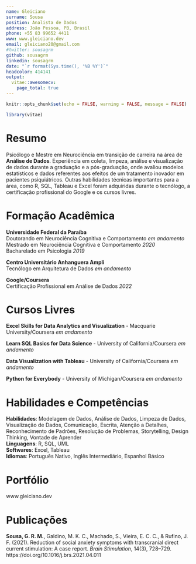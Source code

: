 ---
name: Gleiciano
surname: Sousa
position: Analista de Dados
address: João Pessoa, PB, Brasil
phone: +55 83 99652 4411
www: www.gleiciano.dev
email: gleiciano20@gmail.com
#twitter: sousagrm
github: sousagrm
linkedin: sousagrm
date: "`r format(Sys.time(), '%B %Y')`"
headcolor: 414141
output: 
  vitae::awesomecv:
    page_total: true
---


```{r setup, include=FALSE}
knitr::opts_chunk$set(echo = FALSE, warning = FALSE, message = FALSE)

library(vitae)
```


# Resumo

Psicólogo e Mestre em Neurociência em transição de carreira na área de **Análise de Dados**. Experiência em coleta, limpeza, análise e visualização de dados durante a graduação e a pós-graduação, onde avaliou modelos estatísticos e dados referentes aos efeitos de um tratamento inovador em pacientes psiquiátricos. Outras habilidades técnicas importantes para a área, como R, SQL, Tableau e Excel foram adquiridas durante o tecnólogo, a certificação profissional do Google e os cursos livres. 

# Formação Acadêmica

[**Universidade Federal da Paraíba**]{style="font-size:1em;"}\
Doutorando em Neurociência Cognitiva e Comportamento \hfill _em andamento_  
Mestrado em Neurociência Cognitiva e Comportamento \hfill _2020_  
Bacharelado em Psicologia \hfill _2019_  

[**Centro Universitário Anhanguera Ampli**]{style="font-size:1em;"}\
Tecnólogo em Arquitetura de Dados \hfill _em andamento_

[**Google/Coursera**]{style="font-size:1em;"}\
Certificação Profissional em Análise de Dados \hfill _2022_

<!-- # Experiência -->

<!-- [**Pesquisador**]{style="font-size:1em;"}\ \hfill _2019 - Presente_   -->
<!-- Coleta, limpeza, análise e visualização de dados em ensaios clínicos;   -->
<!-- Elaboração de relatórios e artigos científicos;   -->
<!-- Comunicação de resultados. -->

# Cursos Livres

**Excel Skills for Data Analytics and Visualization** - [Macquarie University/Coursera]{style="font-size:1em;"} \hfill _em andamento_

**Learn SQL Basics for Data Science** - [University of California/Coursera]{style="font-size:1em;"} \hfill _em andamento_

**Data Visualization with Tableau** - [University of California/Coursera]{style="font-size:1em;"} \hfill _em andamento_

**Python for Everybody** - [University of Michigan/Coursera]{style="font-size:1em;"} \hfill _em andamento_

# Habilidades e Competências

**Habilidades**: Modelagem de Dados, Análise de Dados, Limpeza de Dados, Visualização de Dados, Comunicação, Escrita, Atenção a Detalhes, Reconhecimento de Padrões, Resolução de Problemas, Storytelling, Design Thinking, Vontade de Aprender  
**Linguagens**: R, SQL, UML  
**Softwares**: Excel, Tableau  
**Idiomas**: Português Nativo, Inglês Intermediário, Espanhol Básico

# Portfólio

www.gleiciano.dev

# Publicações
**Sousa, G. R. M.**, Galdino, M. K. C., Machado, S., Vieira, E. C. C., & Rufino, J. F. (2021). Reduction of social anxiety symptoms with transcranial direct current stimulation: A case report. *Brain Stimulation*, 14(3), 728–729. https://doi.org/10.1016/j.brs.2021.04.011

